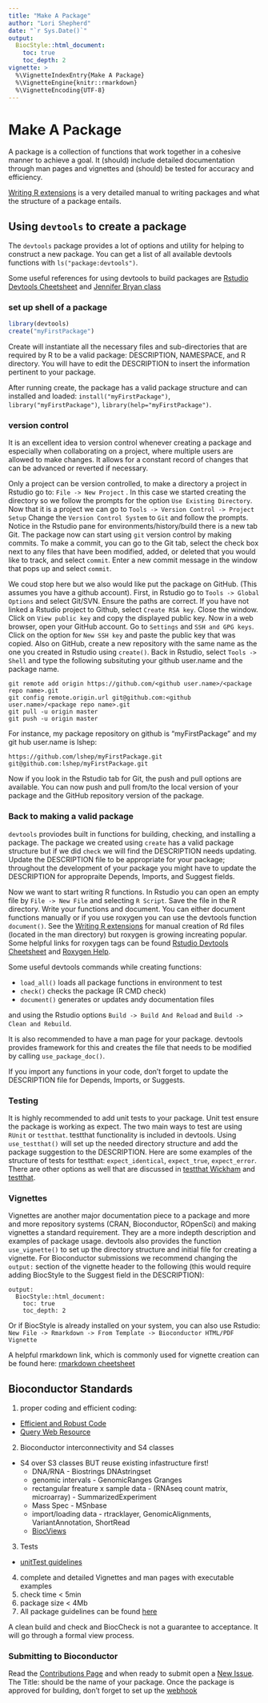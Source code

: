 ```yaml
---
title: "Make A Package"
author: "Lori Shepherd"
date: "`r Sys.Date()`"
output:
  BiocStyle::html_document:
    toc: true
    toc_depth: 2
vignette: >
  %\VignetteIndexEntry{Make A Package}
  %\VignetteEngine{knitr::rmarkdown}
  %\VignetteEncoding{UTF-8}
---
```


# Make A Package

A package is a collection of functions that work together in a cohesive manner 
to achieve a goal. It (should) include detailed documentation through man pages
and vignettes and (should) be tested for accuracy and efficiency. 

[Writing R extensions](https://cran.r-project.org/doc/manuals/r-release/R-exts.html) 
is a very detailed manual to writing packages and what the structure of a 
package entails. 

## Using `devtools` to create a package 

The `devtools` package provides a lot of options and utility for helping to 
construct a new package. You can get a list of all available devtools functions
with `ls("package:devtools")`. 

Some useful references for using devtools to build packages are [Rstudio Devtools Cheetsheet](https://www.rstudio.com/wp-content/uploads/2015/03/devtools-cheatsheet.pdf) and
[Jennifer Bryan class](http://stat545.com/packages06_foofactors-package.html)

### set up shell of a package 
```r
library(devtools)
create("myFirstPackage")
```

Create will instantiate all the necessary files and sub-directories that are required
by R to be a valid package: DESCRIPTION, NAMESPACE, and R directory. You 
will have to edit the DESCRIPTION to insert the information pertinent to your package. 


After running create, the package has a valid package structure and can installed
and loaded: `install("myFirstPackage")`, `library("myFirstPackage")`, 
`library(help="myFirstPackage")`.

### version control

It is an excellent idea to version control whenever creating a package and especially
when collaborating on a project, where multiple users are allowed to make changes. It allows 
for a constant record of changes that can be advanced or reverted if necessary.

Only a project can be version controlled, to make a directory a project in Rstudio
go to:  `File -> New Project` .  In this case we started creating the directory so 
we follow the prompts for the option `Use Existing Directory`. Now that it is a 
project we can go to `Tools -> Version Control -> Project Setup` Change the 
`Version Control System` to `Git` and follow the prompts. Notice in the Rstudio 
pane for environments/history/build there is a new tab Git. The package now can 
start using `git` version control by making commits. To make a commit, you can go 
to the Git tab, select the check box next to any files that have been modified, 
added, or deleted that you would like to track, and select `commit`. Enter a new
commit message in the window that pops up and select `commit`. 

We coud stop here but we also would like put the package on GitHub. (This
assumes you have a github account).  First, in Rstudio go to 
`Tools -> Global Options` and select Git/SVN. Ensure the paths are correct. If you 
have not linked a Rstudio project to Github, select `Create RSA key`. Close the 
window. Click on `View public key` and copy the displayed public key.  Now in a 
web browser, open your GitHub account. Go to `Settings` and `SSH and GPG keys`. 
Click on the option for `New SSH key` and paste the public key that was copied. Also 
on GitHub, create a new repository with the same name as the one you created in 
Rstudio using `create()`.  Back in Rstudio, select `Tools -> Shell` and type the 
following subsituting your github user.name and the package name. 
```
git remote add origin https://github.com/<github user.name>/<package repo name>.git
git config remote.origin.url git@github.com:<github user.name>/<package repo name>.git
git pull -u origin master
git push -u origin master
```
For instance, my package repository on github is "myFirstPackage" and my git hub
user.name is lshep: 
```
https://github.com/lshep/myFirstPackage.git
git@github.com:lshep/myFirstPackage.git
```
Now if you look in the Rstudio tab for Git, the push and pull options are available. 
You can now push and pull from/to the local version of your package and the GitHub
repository version of the package. 

### Back to making a valid package

`devtools` proviodes built in functions for building, checking, and installing a
package.  The package we created using `create` has a valid package structure but 
if we did `check` we will find the DESCRIPTION needs updating. Update the 
DESCRIPTION file to be appropriate for your package; throughout the development of
your package you might have to update the DESCRIPTION for appropraite Depends, Imports, 
and Suggest fields.  

Now we want to start writing R functions. In Rstudio you can open an empty file
by  `File -> New File` and selecting `R Script`. Save the file in the R directory. Write your functions and document. You can either document functions manually or if you use roxygen you can use the devtools function `document()`.  See the [Writing R extensions](https://cran.r-project.org/doc/manuals/r-release/R-exts.html) for 
manual creation of Rd files (located in the man directory) but roxygen is growing 
increating popular. Some helpful links for roxygen tags can be found [Rstudio Devtools Cheetsheet](https://www.rstudio.com/wp-content/uploads/2015/03/devtools-cheatsheet.pdf) and 
[Roxygen Help](https://cran.rstudio.com/web/packages/roxygen2/vignettes/rd.html).

Some useful devtools commands while creating functions: 

 * `load_all()` loads all package functions in environment to test
 * `check()` checks the package (R CMD check)
 * `document()` generates or updates andy documentation files
 
and using the Rstudio options `Build -> Build And Reload` and `Build -> Clean and Rebuild`. 

It is also recommended to have a man page for your package. devtools provides 
framework for this and creates the file that needs to be modified by calling 
`use_package_doc()`.

If you import any functions in your code, don't forget to update the DESCRIPTION
file for Depends, Imports, or Suggests. 

### Testing

It is highly recommended to add unit tests to your package. Unit test ensure the 
package is working as expect. The two main ways to test are using `RUnit` or `testthat`. 
testthat functionality is included in devtools. Using `use_testthat()` will set up
the needed directory structure and add the package suggestion to the DESCRIPTION. 
Here are some examples of the structure of tests for testthat: `expect_identical`, 
`expect_true`, `expect_error`. There are other options as well that are discussed
in [testthat Wickham](https://journal.r-project.org/archive/2011-1/RJournal_2011-1_Wickham.pdf)
and [testthat](http://r-pkgs.had.co.nz/tests.html).


### Vignettes

Vignettes are another major documentation piece to a package and more and more 
repository systems (CRAN, Bioconductor, ROpenSci) and making vignettes a standard
requirement.  They are a more indepth description and examples of package usage. 
devtools also provides the function `use_vignette()` to set up the directory structure
and initial file for creating a vignette. For Bioconductor submissions we recommend
changing the `output:` section of the vignette header to the following (this would
require adding BiocStyle to the Suggest field in the DESCRIPTION):
```
output:
  BiocStyle::html_document:
    toc: true
    toc_depth: 2
```

Or if BiocStyle is already installed on your system, you can also use Rstudio:
`New File -> Rmarkdown -> From Template -> Bioconductor HTML/PDF Vignette`


A helpful rmarkdown link, which is commonly used for vignette creation can be found 
here: [rmarkdown cheetsheet](http://www.rstudio.com/wp-content/uploads/2016/03/rmarkdown-cheatsheet-2.0.pdf)


## Bioconductor Standards 
1. proper coding and efficient coding:

 * [Efficient and Robust Code](http://bioconductor.org/developers/how-to/efficient-code/) 
 * [Query Web Resource](http://bioconductor.org/developers/how-to/web-query/)
 
 
2. Bioconductor interconnectivity and S4 classes
 * S4 over S3 classes BUT reuse existing infastructure first! 
     + DNA/RNA -  Biostrings DNAstringset
     + genomic intervals - GenomicRanges Granges
     + rectangular freature x sample data - (RNAseq count matrix, microarray) - SummarizedExperiment
     + Mass Spec - MSnbase
     + import/loading data  -  rtracklayer, GenomicAlignments, VariantAnnotation, ShortRead
     + [BiocViews](http://bioconductor.org/packages/release/BiocViews.html#___Software) 


3. Tests 
 * [unitTest guidelines](http://bioconductor.org/developers/how-to/unitTesting-guidelines/)
 
 
4. complete and detailed Vignettes and man pages with executable examples
5. check time < 5min 
6. package size < 4Mb
7. All package guidelines can be found [here](http://bioconductor.org/developers/package-guidelines/)

A clean build and check and BiocCheck is not a guarantee to acceptance. It will
go through a formal view process. 

### Submitting to Bioconductor
Read the [Contributions Page](https://github.com/Bioconductor/Contributions) and 
when ready to submit open a [New Issue](https://github.com/Bioconductor/Contributions/issues). The Title: should be the name of your package. Once the package is approved for building, 
don't forget to set up the [webhook](https://github.com/Bioconductor/Contributions/blob/master/CONTRIBUTING.md#adding-a-web-hook)
